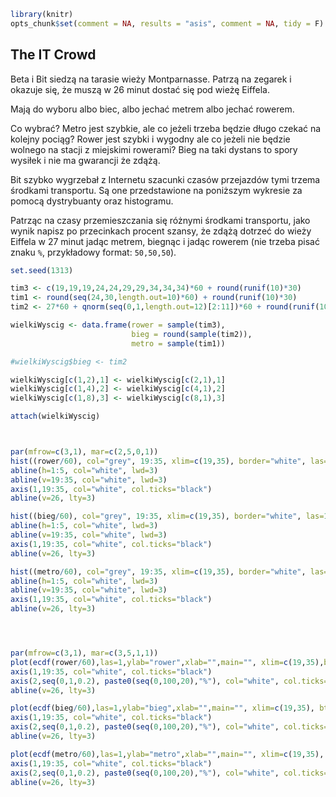 ```r
library(knitr)
opts_chunk$set(comment = NA, results = "asis", comment = NA, tidy = F)
```

## The IT Crowd

Beta i Bit siedzą na tarasie wieży Montparnasse. Patrzą na zegarek i okazuje się, że muszą w 26 minut dostać się pod wieżę Eiffela.

Mają do wyboru albo biec, albo jechać metrem albo jechać rowerem.

Co wybrać? Metro jest szybkie, ale co jeżeli trzeba będzie długo czekać na kolejny pociąg? Rower jest szybki i wygodny ale co jeżeli nie będzie wolnego na stacji z miejskimi rowerami? Bieg na taki dystans to spory wysiłek i nie ma gwarancji że zdążą.

Bit szybko wygrzebał z Internetu szacunki czasów przejazdów tymi trzema środkami transportu. Są one przedstawione na poniższym wykresie za pomocą dystrybuanty oraz histogramu.

Patrząc na czasy przemieszczania się różnymi środkami transportu, jako wynik napisz po przecinkach procent szansy, że zdążą dotrzeć do wieży Eiffela w 27 minut jadąc metrem, biegnąc i jadąc rowerem (nie trzeba pisać znaku `%`, przykładowy format: `50,50,50`).


```r
set.seed(1313)

tim3 <- c(19,19,19,24,24,29,29,34,34,34)*60 + round(runif(10)*30)
tim1 <- round(seq(24,30,length.out=10)*60) + round(runif(10)*30)
tim2 <- 27*60 + qnorm(seq(0,1,length.out=12)[2:11])*60 + round(runif(10)*30)

wielkiWyscig <- data.frame(rower = sample(tim3),
                           bieg = round(sample(tim2)),
                           metro = sample(tim1))

#wielkiWyscig$bieg <- tim2

wielkiWyscig[c(1,2),1] <- wielkiWyscig[c(2,1),1]
wielkiWyscig[c(1,4),2] <- wielkiWyscig[c(4,1),2]
wielkiWyscig[c(1,8),3] <- wielkiWyscig[c(8,1),3]

attach(wielkiWyscig)



par(mfrow=c(3,1), mar=c(2,5,0,1))
hist((rower/60), col="grey", 19:35, xlim=c(19,35), border="white", las=1,xlab="",ylab="rower", yaxt="n", ylim=c(0,6), main="", xaxt="n")
abline(h=1:5, col="white", lwd=3)
abline(v=19:35, col="white", lwd=3)
axis(1,19:35, col="white", col.ticks="black")
abline(v=26, lty=3)

hist((bieg/60), col="grey", 19:35, xlim=c(19,35), border="white", las=1,xlab="",ylab="bieg", yaxt="n", ylim=c(0,6), main="", xaxt="n")
abline(h=1:5, col="white", lwd=3)
abline(v=19:35, col="white", lwd=3)
axis(1,19:35, col="white", col.ticks="black")
abline(v=26, lty=3)

hist((metro/60), col="grey", 19:35, xlim=c(19,35), border="white", las=1,xlab="",ylab="metro", yaxt="n", ylim=c(0,6), main="", xaxt="n")
abline(h=1:5, col="white", lwd=3)
abline(v=19:35, col="white", lwd=3)
axis(1,19:35, col="white", col.ticks="black")
abline(v=26, lty=3)




par(mfrow=c(3,1), mar=c(3,5,1,1))
plot(ecdf(rower/60),las=1,ylab="rower",xlab="",main="", xlim=c(19,35),bty="n", lwd=3, yaxt="n")
axis(1,19:35, col="white", col.ticks="black")
axis(2,seq(0,1,0.2), paste0(seq(0,100,20),"%"), col="white", col.ticks="white", las=1)
abline(v=26, lty=3)

plot(ecdf(bieg/60),las=1,ylab="bieg",xlab="",main="", xlim=c(19,35), bty="n", lwd=3, yaxt="n")
axis(1,19:35, col="white", col.ticks="black")
axis(2,seq(0,1,0.2), paste0(seq(0,100,20),"%"), col="white", col.ticks="white", las=1)
abline(v=26, lty=3)

plot(ecdf(metro/60),las=1,ylab="metro",xlab="",main="", xlim=c(19,35),  bty="n", lwd=3, yaxt="n")
axis(1,19:35, col="white", col.ticks="black")
axis(2,seq(0,1,0.2), paste0(seq(0,100,20),"%"), col="white", col.ticks="white", las=1)
abline(v=26, lty=3)

```
